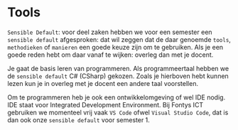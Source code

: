 # Tools

`Sensible Default`: voor deel zaken hebben we voor een semester een `sensible
default` afgesproken: dat wil zeggen dat de daar genoemde `tools`,
`methodieken` of `manieren` een goede keuze zijn om te gebruiken. Als je een
goede reden hebt om daar vanaf te wijken: overleg dan met je docent. 

Je gaat de basis leren van programmeren. Als programmeertaal hebben we de
`sensible default` C# (CSharp) gekozen. Zoals je hierboven hebt kunnen lezen kun
je in overleg met je docent een andere taal voorstellen. 

Om te programmeren heb je ook een ontwikkelomgeving of wel IDE nodig. IDE staat voor
Integrated Development Environment. Bij Fontys ICT gebruiken we momenteel vrij
vaak 
`VS Code` ofwel `Visual Studio Code`, dat is dan ook onze `sensible default`
voor semester 1.


